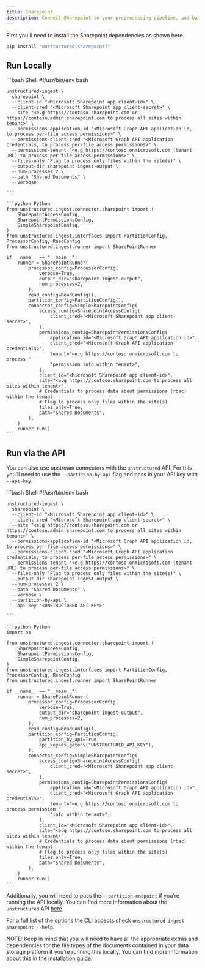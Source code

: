 ```yaml
---
title: Sharepoint 
description: Connect Sharepoint to your preprocessing pipeline, and batch process all your documents using `unstructured-ingest` to store structured outputs locally on your filesystem.
---
```


First you’ll need to install the Sharepoint dependencies as shown here.

```bash
pip install "unstructured[sharepoint]"

```


## Run Locally

<CodeGroup>
    ```bash Shell
    #!/usr/bin/env bash
    
    unstructured-ingest \
      sharepoint \
      --client-id "<Microsoft Sharepoint app client-id>" \
      --client-cred "<Microsoft Sharepoint app client-secret>" \
      --site "<e.g https://contoso.sharepoint.com or https://contoso.admin.sharepoint.com to process all sites within tenant>" \
      --permissions-application-id "<Microsoft Graph API application id, to process per-file access permissions>" \
      --permissions-client-cred "<Microsoft Graph API application credentials, to process per-file access permissions>" \
      --permissions-tenant "<e.g https://contoso.onmicrosoft.com (tenant URL) to process per-file access permissions>" \
      --files-only "Flag to process only files within the site(s)" \
      --output-dir sharepoint-ingest-output \
      --num-processes 2 \
      --path "Shared Documents" \
      --verbose
    
    ```
    
    ```python Python 
    from unstructured.ingest.connector.sharepoint import (
        SharepointAccessConfig,
        SharepointPermissionsConfig,
        SimpleSharepointConfig,
    )
    from unstructured.ingest.interfaces import PartitionConfig, ProcessorConfig, ReadConfig
    from unstructured.ingest.runner import SharePointRunner
    
    if __name__ == "__main__":
        runner = SharePointRunner(
            processor_config=ProcessorConfig(
                verbose=True,
                output_dir="sharepoint-ingest-output",
                num_processes=2,
            ),
            read_config=ReadConfig(),
            partition_config=PartitionConfig(),
            connector_config=SimpleSharepointConfig(
                access_config=SharepointAccessConfig(
                    client_cred="<Microsoft Sharepoint app client-secret>",
                ),
                permissions_config=SharepointPermissionsConfig(
                    application_id="<Microsoft Graph API application id>",
                    client_cred="<Microsoft Graph API application credentials>",
                    tenant="<e.g https://contoso.onmicrosoft.com to process "
                    "permission info within tenant>",
                ),
                client_id="<Microsoft Sharepoint app client-id>",
                site="<e.g https://contoso.sharepoint.com to process all sites within tenant>",
                # Credentials to process data about permissions (rbac) within the tenant
                # Flag to process only files within the site(s)
                files_only=True,
                path="Shared Documents",
            ),
        )
        runner.run()
    ```
</CodeGroup>



## Run via the API

You can also use upstream connectors with the `unstructured` API. For this you’ll need to use the `--partition-by-api` flag and pass in your API key with `--api-key`.

<CodeGroup>
    ```bash Shell
    #!/usr/bin/env bash
    
    unstructured-ingest \
      sharepoint \
      --client-id "<Microsoft Sharepoint app client-id>" \
      --client-cred "<Microsoft Sharepoint app client-secret>" \
      --site "<e.g https://contoso.sharepoint.com or https://contoso.admin.sharepoint.com to process all sites within tenant>" \
      --permissions-application-id "<Microsoft Graph API application id, to process per-file access permissions>" \
      --permissions-client-cred "<Microsoft Graph API application credentials, to process per-file access permissions>" \
      --permissions-tenant "<e.g https://contoso.onmicrosoft.com (tenant URL) to process per-file access permissions>" \
      --files-only "Flag to process only files within the site(s)" \
      --output-dir sharepoint-ingest-output \
      --num-processes 2 \
      --path "Shared Documents" \
      --verbose \
      --partition-by-api \
      --api-key "<UNSTRUCTURED-API-KEY>"
    
    ```
    
    ```python Python 
    import os
    
    from unstructured.ingest.connector.sharepoint import (
        SharepointAccessConfig,
        SharepointPermissionsConfig,
        SimpleSharepointConfig,
    )
    from unstructured.ingest.interfaces import PartitionConfig, ProcessorConfig, ReadConfig
    from unstructured.ingest.runner import SharePointRunner
    
    if __name__ == "__main__":
        runner = SharePointRunner(
            processor_config=ProcessorConfig(
                verbose=True,
                output_dir="sharepoint-ingest-output",
                num_processes=2,
            ),
            read_config=ReadConfig(),
            partition_config=PartitionConfig(
                partition_by_api=True,
                api_key=os.getenv("UNSTRUCTURED_API_KEY"),
            ),
            connector_config=SimpleSharepointConfig(
                access_config=SharepointAccessConfig(
                    client_cred="<Microsoft Sharepoint app client-secret>",
                ),
                permissions_config=SharepointPermissionsConfig(
                    application_id="<Microsoft Graph API application id>",
                    client_cred="<Microsoft Graph API application credentials>",
                    tenant="<e.g https://contoso.onmicrosoft.com to process permission "
                    "info within tenant>",
                ),
                client_id="<Microsoft Sharepoint app client-id>",
                site="<e.g https://contoso.sharepoint.com to process all sites within tenant>",
                # Credentials to process data about permissions (rbac) within the tenant
                # Flag to process only files within the site(s)
                files_only=True,
                path="Shared Documents",
            ),
        )
        runner.run()
    ```
</CodeGroup>



Additionally, you will need to pass the `--partition-endpoint` if you’re running the API locally. You can find more information about the `unstructured` API [here](https://github.com/Unstructured-IO/unstructured-api).

For a full list of the options the CLI accepts check `unstructured-ingest sharepoint --help`.

NOTE: Keep in mind that you will need to have all the appropriate extras and dependencies for the file types of the documents contained in your data storage platform if you’re running this locally. You can find more information about this in the [installation guide](/installation/overview).